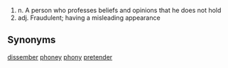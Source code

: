# n. A person who professes beliefs and opinions that he does not hold
# adj. Fraudulent; having a misleading appearance

== Synonyms ==
[[dissember]]
[[phoney]]
[[phony]]
[[pretender]]